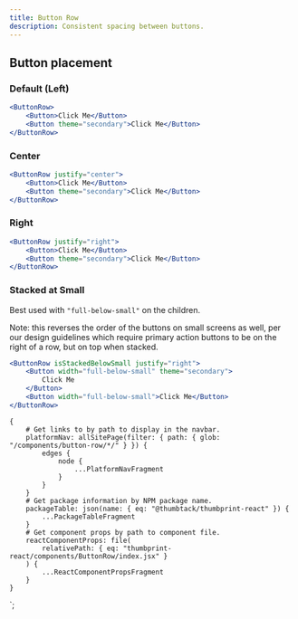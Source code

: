 ```yaml
---
title: Button Row
description: Consistent spacing between buttons.
---
```



<ComponentHeader data={props.data} />

## Button placement

### Default (Left)

```jsx
<ButtonRow>
    <Button>Click Me</Button>
    <Button theme="secondary">Click Me</Button>
</ButtonRow>
```

### Center

```jsx
<ButtonRow justify="center">
    <Button>Click Me</Button>
    <Button theme="secondary">Click Me</Button>
</ButtonRow>
```

### Right

```jsx
<ButtonRow justify="right">
    <Button>Click Me</Button>
    <Button theme="secondary">Click Me</Button>
</ButtonRow>
```

### Stacked at Small

Best used with `"full-below-small"` on the children.

Note: this reverses the order of the buttons on small screens as well, per our
design guidelines which require primary action buttons to be on the right of a
row, but on top when stacked.

```jsx
<ButtonRow isStackedBelowSmall justify="right">
    <Button width="full-below-small" theme="secondary">
        Click Me
    </Button>
    <Button width="full-below-small">Click Me</Button>
</ButtonRow>
```

<ComponentFooter data={props.data} />

    {
        # Get links to by path to display in the navbar.
        platformNav: allSitePage(filter: { path: { glob: "/components/button-row/*/" } }) {
            edges {
                node {
                    ...PlatformNavFragment
                }
            }
        }
        # Get package information by NPM package name.
        packageTable: json(name: { eq: "@thumbtack/thumbprint-react" }) {
            ...PackageTableFragment
        }
        # Get component props by path to component file.
        reactComponentProps: file(
            relativePath: { eq: "thumbprint-react/components/ButtonRow/index.jsx" }
        ) {
            ...ReactComponentPropsFragment
        }
    }
`;
